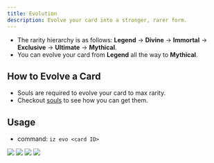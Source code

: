 ```yaml
---
title: Evolution
description: Evolve your card into a stronger, rarer form.
---
```

- The rarity hierarchy is as follows: **Legend** -> **Divine** -> **Immortal** -> **Exclusive** -> **Ultimate** -> **Mythical**.
- You can evolve your card from **Legend** all the way to **Mythical**.

## How to Evolve a Card
- Souls are required to evolve your card to max rarity.
- Checkout [souls](/advanced/souls) to see how you can get them.

## Usage
- command: `iz evo <card ID>`
<img src="../images/evo.jpg" />
<img src="../images/evo2.jpg" />
<img src="../images/evo3.jpg" />

<img src="../images/evo.gif" />
<CardGroup cols="3">
<Card title="Sacrifice" horizontal href="sacrifice" icon="thumbtack" />
<Card title="Souls" horizontal href="souls" icon="thumbtack" />
</CardGroup>
